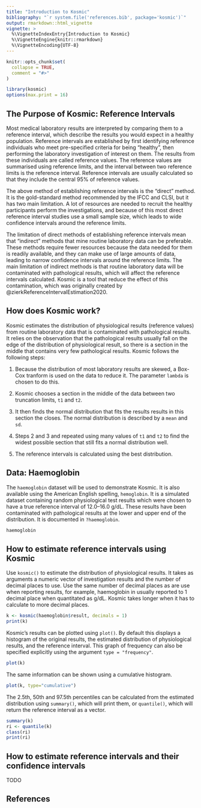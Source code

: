 ```yaml
---
title: "Introduction to Kosmic"
bibliography: "`r system.file('references.bib', package='kosmic')`"
output: rmarkdown::html_vignette
vignette: >
  %\VignetteIndexEntry{Introduction to Kosmic}
  %\VignetteEngine{knitr::rmarkdown}
  %\VignetteEncoding{UTF-8}
---
```


```r
knitr::opts_chunk$set(
  collapse = TRUE,
  comment = "#>"
)
```

```r
library(kosmic)
options(max.print = 16)
```

## The Purpose of Kosmic: Reference Intervals

Most medical laboratory results are interpreted by comparing them to a reference interval, which describe the results you would expect in a healthy population.
Reference intervals are established by first identifying reference individuals who meet pre-specified criteria for being "healthy", then performing the laboratory investigation of interest on them.
The results from these individuals are called reference values.
The reference values are summarised using reference limits, and the interval between two reference limits is the reference interval.
Reference intervals are usually calculated so that they include the central 95% of reference values.

The above method of establishing reference intervals is the "direct" method.
It is the gold-standard method recommended by the IFCC and CLSI, but it has two main limitation.
A lot of resources are needed to recruit the healthy participants perform the investigations, and because of this most direct reference interval studies use a small sample size, which leads to wide confidence intervals around the reference limits.

The limitation of direct methods of establishing reference intervals mean that "indirect" methods that mine routine laboratory data can be preferable.
These methods require fewer resources because the data needed for them is readily available, and they can make use of large amounts of data, leading to narrow confidence intervals around the reference limits.
The main limitation of indirect methods is that routine laboratory data will be contaminated with pathological results, which will affect the reference intervals calculated.
Kosmic is a tool that reduce the effect of this contamination, which was originally created by @zierkReferenceIntervalEstimation2020.

## How does Kosmic work?

Kosmic estimates the distribution of physiological results (reference values) from routine laboratory data that is contaminated with pathological results.
It relies on the observation that the pathological results usually fall on the edge of the distribution of physiological result, so there is a section in the middle that contains very few pathological results.
Kosmic follows the following steps:

1.  Because the distribution of most laboratory results are skewed, a Box-Cox tranform is used on the data to reduce it.
    The parameter `lambda` is chosen to do this.

2.  Kosmic chooses a section in the middle of the data between two truncation limits, `t1` and `t2`.

3.  It then finds the normal distribution that fits the results results in this section the closes.
    The normal distribution is described by a `mean` and `sd`.

4.  Steps 2 and 3 and repeated using many values of `t1` and `t2` to find the widest possible section that still fits a normal distribution well.

5.  The reference intervals is calculated using the best distribution.

## Data: Haemoglobin

The `haemoglobin` dataset will be used to demonstrate Kosmic.
It is also available using the American English spelling, `hemoglobin`.
It is a simulated dataset containing random physiological test results which were chosen to have a true reference interval of 12.0--16.0 g/dL.
These results have been contaminated with pathological results at the lower and upper end of the distribution.
It is documented in `?haemoglobin`.

```r
haemoglobin
```

## How to estimate reference intervals using Kosmic

Use `kosmic()` to estimate the distribution of physiological results.
It takes as arguments a numeric vector of investigation results and the number of decimal places to use.
Use the same number of decimal places as are use when reporting results, for example, haemoglobin in usually reported to 1 decimal place when quantitated as g/dL.
Kosmic takes longer when it has to calculate to more decimal places.

```r
k <- kosmic(haemoglobin$result, decimals = 1)
print(k)
```

Kosmic's results can be plotted using `plot()`.
By default this displays a histogram of the original results, the estimated distribution of physiological results, and the reference interval.
This graph of frequency can also be specified explicitly using the argument `type = "frequency"`.

```r
plot(k)
```

The same information can be shown using a cumulative histogram.

```r
plot(k, type="cumulative")
```

The 2.5th, 50th and 97.5th percentiles can be calculated from the estimated distribution using `summary()`, which will print them, or `quantile()`, which will return the reference interval as a vector.

```r
summary(k)
ri <- quantile(k)
class(ri)
print(ri)
```

## How to estimate reference intervals and their confidence intervals

TODO

## References

::: {#refs}
:::
